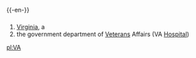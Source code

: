 {{-en-}}

==={{Abbreviation}}===
#[[Virginia]], a {{USstate}}
# the government department of [[Veteran]]s Affairs (VA [[Hospital]])

[[pl:VA]]
